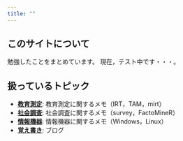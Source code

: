 ```yaml
---
title: ""
---
```


## このサイトについて
勉強したことをまとめています。
現在，テスト中です・・・。


## 扱っているトピック
- **[教育測定](IRT/irt_index.qmd)**: 教育測定に関するメモ（IRT，TAM，mirt）
- **[社会調査](SURVEY/survey_index.qmd)**: 社会調査に関するメモ（survey，FactoMineR）
- **[情報機器](ICT/ict_index.qmd)**: 情報機器に関するメモ（Windows，Linux）
- **[覚え書き](BLOG/index.qmd)**: ブログ
